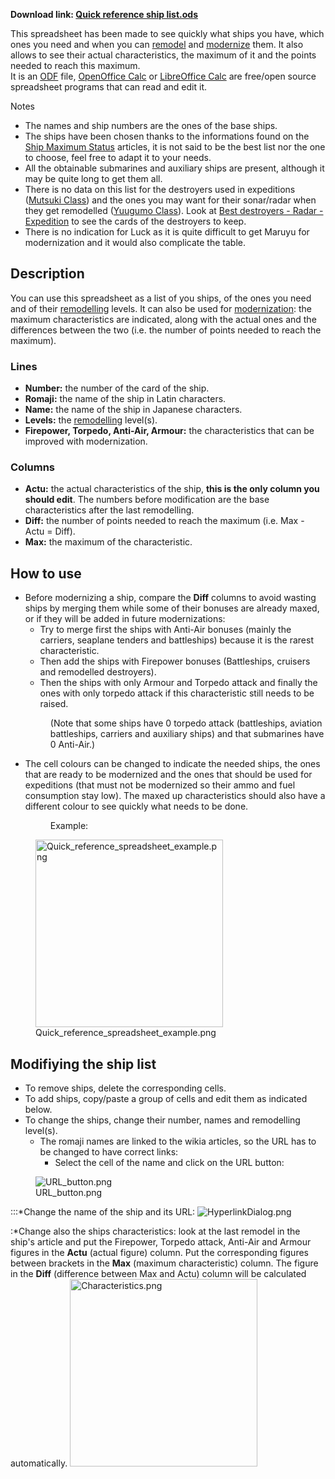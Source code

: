 '''Download link: [https://mega.co.nz/#!XgsjjC6B!97z_VfXy5E3p2yQg3uQ8eW_sRGvLAyQa_lKOJVoKc00 Quick reference ship list.ods]''' 

This spreadsheet has been made to see quickly what ships you have, which ones you need and when you can [[Remodelling|remodel]] and [[Modernization|modernize]] them. It also allows to see their actual characteristics, the maximum of it and the points needed to reach this maximum.<br />
It is an [https://en.wikipedia.org/wiki/ODF ODF] file, [https://www.openoffice.org/ OpenOffice Calc] or [http://www.libreoffice.org/ LibreOffice Calc] are free/open source spreadsheet programs that can read and edit it.

;Notes
*The names and ship numbers are the ones of the base ships.
*The ships have been chosen thanks to the informations found on the [[Ship Maximum Status]] articles, it is not said to be the best list nor the one to choose, feel free to adapt it to your needs.
*All the obtainable submarines and auxiliary ships are present, although it may be quite long to get them all.
*There is no data on this list for the destroyers used in expeditions ([[:Category:Mutsuki Class|Mutsuki Class]]) and the ones you may want for their sonar/radar when they get remodelled ([[:Category:Yuugumo Class|Yuugumo Class]]). Look at [[:File:Best_destroyers_-_Radar_-_Expedition.png|Best destroyers - Radar - Expedition]] to see the cards of the destroyers to keep.
*There is no indication for Luck as it is quite difficult to get Maruyu for modernization and it would also complicate the table. 

== Description ==

You can use this spreadsheet as a list of you ships, of the ones you need and of their [[remodelling]] levels.
It can also be used for [[modernization]]: the maximum characteristics are indicated, along with the actual ones and the differences between the two (i.e. the number of points needed to reach the maximum).

=== Lines ===

* '''Number:''' the number of the card of the ship.
* '''Romaji:''' the name of the ship in Latin characters.
* '''Name:''' the name of the ship in Japanese characters.
* '''Levels:''' the [[remodelling]] level(s).
* '''Firepower, Torpedo, Anti-Air, Armour:''' the characteristics that can be improved with modernization.

=== Columns ===

* '''Actu:''' the actual characteristics of the ship, '''this is the only column you should edit'''. The numbers before modification are the base characteristics after the last remodelling.
* '''Diff:''' the number of points needed to reach the maximum (i.e. Max - Actu = Diff).
* '''Max:''' the maximum of the characteristic.

== How to use ==

*Before modernizing a ship, compare the '''Diff''' columns to avoid wasting ships by merging them while some of their bonuses are already maxed, or if they will be added in future modernizations:
**Try to merge first the ships with Anti-Air bonuses (mainly the carriers, seaplane tenders and battleships) because it is the rarest characteristic.
**Then add the ships with Firepower bonuses (Battleships, cruisers and remodelled destroyers).
**Then the ships with only Armour and Torpedo attack and finally the ones with only torpedo attack if this characteristic still needs to be raised.
*:(Note that some ships have 0 torpedo attack (battleships, aviation battleships, carriers and auxiliary ships) and that submarines have 0 Anti-Air.)
*The cell colours can be changed to indicate the needed ships, the ones that are ready to be modernized and the ones that should be used for expeditions (that must not be modernized so their ammo and fuel consumption stay low). The maxed up characteristics should also have a different colour to see quickly what needs to be done.
*:Example:
[[File:Quick_reference_spreadsheet_example.png|300px|center]]

== Modifiying the ship list ==

*To remove ships, delete the corresponding cells.
*To add ships, copy/paste a group of cells and edit them as indicated below.
*To change the ships, change their number, names and remodelling level(s).
**The romaji names are linked to the wikia articles, so the URL has to be changed to have correct links: 
***Select the cell of the name and click on the URL button:
[[File:URL_button.png|center]]
:::*Change the name of the ship and its URL:
[[File:HyperlinkDialog.png|center]]
:*Change also the ships characteristics: look at the last remodel in the ship's article and put the Firepower, Torpedo attack, Anti-Air and Armour figures in the '''Actu''' (actual figure) column. Put the corresponding figures between brackets in the '''Max''' (maximum characteristic) column. The figure in the '''Diff''' (difference between Max and Actu) column will be calculated automatically.
[[File:Characteristics.png|300px|center]]